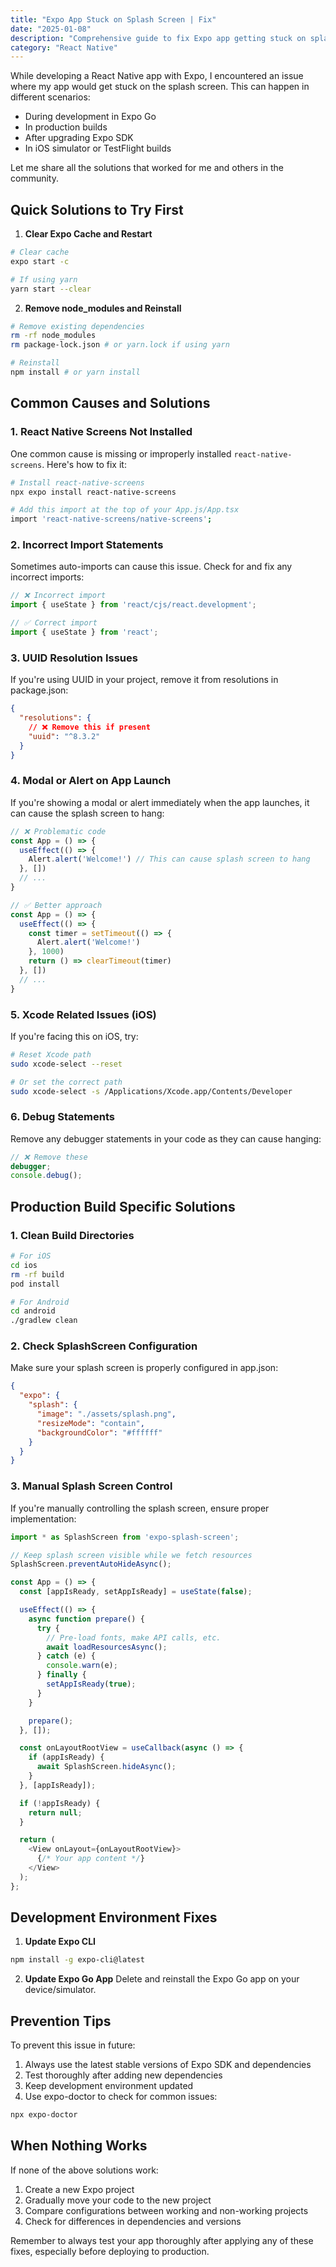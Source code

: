 ```yaml
---
title: "Expo App Stuck on Splash Screen | Fix"
date: "2025-01-08"
description: "Comprehensive guide to fix Expo app getting stuck on splash screen. Multiple solutions with code examples for both development and production builds."
category: "React Native"
---
```


While developing a React Native app with Expo, I encountered an issue where my app would get stuck on the splash screen. This can happen in different scenarios:

- During development in Expo Go
- In production builds
- After upgrading Expo SDK
- In iOS simulator or TestFlight builds

Let me share all the solutions that worked for me and others in the community.

## Quick Solutions to Try First

1. **Clear Expo Cache and Restart**
```bash
# Clear cache
expo start -c

# If using yarn
yarn start --clear
```

2. **Remove node_modules and Reinstall**
```bash
# Remove existing dependencies
rm -rf node_modules
rm package-lock.json # or yarn.lock if using yarn

# Reinstall
npm install # or yarn install
```

## Common Causes and Solutions

### 1. React Native Screens Not Installed

One common cause is missing or improperly installed `react-native-screens`. Here's how to fix it:

```bash
# Install react-native-screens
npx expo install react-native-screens

# Add this import at the top of your App.js/App.tsx
import 'react-native-screens/native-screens';
```

### 2. Incorrect Import Statements

Sometimes auto-imports can cause this issue. Check for and fix any incorrect imports:

```typescript
// ❌ Incorrect import
import { useState } from 'react/cjs/react.development';

// ✅ Correct import
import { useState } from 'react';
```

### 3. UUID Resolution Issues

If you're using UUID in your project, remove it from resolutions in package.json:

```json
{
  "resolutions": {
    // ❌ Remove this if present
    "uuid": "^8.3.2"
  }
}
```

### 4. Modal or Alert on App Launch

If you're showing a modal or alert immediately when the app launches, it can cause the splash screen to hang:

```typescript
// ❌ Problematic code
const App = () => {
  useEffect(() => {
    Alert.alert('Welcome!') // This can cause splash screen to hang
  }, [])
  // ...
}

// ✅ Better approach
const App = () => {
  useEffect(() => {
    const timer = setTimeout(() => {
      Alert.alert('Welcome!')
    }, 1000)
    return () => clearTimeout(timer)
  }, [])
  // ...
}
```

### 5. Xcode Related Issues (iOS)

If you're facing this on iOS, try:

```bash
# Reset Xcode path
sudo xcode-select --reset

# Or set the correct path
sudo xcode-select -s /Applications/Xcode.app/Contents/Developer
```

### 6. Debug Statements

Remove any debugger statements in your code as they can cause hanging:

```typescript
// ❌ Remove these
debugger;
console.debug();
```

## Production Build Specific Solutions

### 1. Clean Build Directories

```bash
# For iOS
cd ios
rm -rf build
pod install

# For Android
cd android
./gradlew clean
```

### 2. Check SplashScreen Configuration

Make sure your splash screen is properly configured in app.json:

```json
{
  "expo": {
    "splash": {
      "image": "./assets/splash.png",
      "resizeMode": "contain",
      "backgroundColor": "#ffffff"
    }
  }
}
```

### 3. Manual Splash Screen Control

If you're manually controlling the splash screen, ensure proper implementation:

```typescript
import * as SplashScreen from 'expo-splash-screen';

// Keep splash screen visible while we fetch resources
SplashScreen.preventAutoHideAsync();

const App = () => {
  const [appIsReady, setAppIsReady] = useState(false);

  useEffect(() => {
    async function prepare() {
      try {
        // Pre-load fonts, make API calls, etc.
        await loadResourcesAsync();
      } catch (e) {
        console.warn(e);
      } finally {
        setAppIsReady(true);
      }
    }

    prepare();
  }, []);

  const onLayoutRootView = useCallback(async () => {
    if (appIsReady) {
      await SplashScreen.hideAsync();
    }
  }, [appIsReady]);

  if (!appIsReady) {
    return null;
  }

  return (
    <View onLayout={onLayoutRootView}>
      {/* Your app content */}
    </View>
  );
};
```

## Development Environment Fixes

1. **Update Expo CLI**
```bash
npm install -g expo-cli@latest
```

2. **Update Expo Go App**
Delete and reinstall the Expo Go app on your device/simulator.

## Prevention Tips

To prevent this issue in future:

1. Always use the latest stable versions of Expo SDK and dependencies
2. Test thoroughly after adding new dependencies
3. Keep development environment updated
4. Use expo-doctor to check for common issues:
```bash
npx expo-doctor
```

## When Nothing Works

If none of the above solutions work:

1. Create a new Expo project
2. Gradually move your code to the new project
3. Compare configurations between working and non-working projects
4. Check for differences in dependencies and versions

Remember to always test your app thoroughly after applying any of these fixes, especially before deploying to production. 